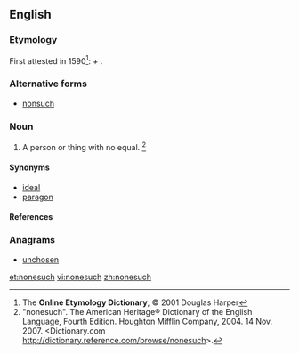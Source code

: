 ==English==

===Etymology===
First attested in 1590<ref name="EOD-etymdate">The '''Online Etymology Dictionary''', © 2001 Douglas Harper</ref>: {{term|none|lang=en}} <i>+</i> {{term|such|lang=en}}.

===Alternative forms===
* [[nonsuch]]

===Noun===
{{en-noun|es}}

# A person or thing with no equal. <ref> "nonesuch". The American Heritage® Dictionary of the English Language, Fourth Edition. Houghton Mifflin Company, 2004. 14 Nov. 2007. <Dictionary.com http://dictionary.reference.com/browse/nonesuch>. </ref>

====Synonyms====
* [[ideal]]
* [[paragon]]

====References====
<references/>

===Anagrams===
* [[unchosen#English|unchosen]]

[[et:nonesuch]]
[[vi:nonesuch]]
[[zh:nonesuch]]